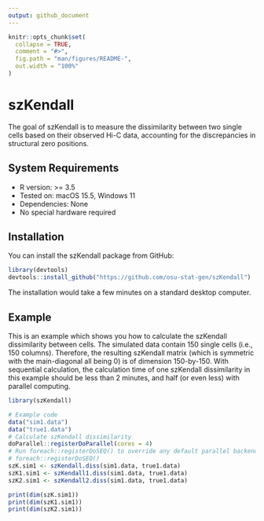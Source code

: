 ```yaml
---
output: github_document
---
```


<!-- README.md is generated from README.Rmd. Please edit that file -->

```r
knitr::opts_chunk$set(
  collapse = TRUE,
  comment = "#>",
  fig.path = "man/figures/README-",
  out.width = "100%"
)
```

# szKendall

<!-- badges: start -->
<!-- badges: end -->

The goal of szKendall is to measure the dissimilarity between two single cells based on their observed Hi-C data, accounting for the discrepancies in structural zero positions.

## System Requirements
- R version: >= 3.5
- Tested on: macOS 15.5, Windows 11
- Dependencies: None 
- No special hardware required


## Installation

You can install the szKendall package from GitHub:

```r
library(devtools)
devtools::install_github("https://github.com/osu-stat-gen/szKendall")
```

The installation would take a few minutes on a standard desktop computer. 


## Example

This is an example which shows you how to calculate the szKendall dissimilarity between cells. The simulated data contain 150 single cells (i.e., 150 columns). Therefore, the resulting szKendall matrix (which is symmetric with the main-diagonal all being 0) is of dimension 150-by-150. With sequential calculation, the calculation time of one szKendall dissimilarity in this example should be less than 2 minutes, and half (or even less) with parallel computing. 

```r

library(szKendall)

# Example code
data("sim1.data")
data("true1.data")
# Calculate szKendall dissimilarity 
doParallel::registerDoParallel(cores = 4)  
# Run foreach::registerDoSEQ() to override any default parallel backend and force sequential calculation 
# foreach::registerDoSEQ()
szK.sim1 <- szKendall.diss(sim1.data, true1.data)
szK1.sim1 <- szKendall1.diss(sim1.data, true1.data)
szK2.sim1 <- szKendall2.diss(sim1.data, true1.data)

print(dim(szK.sim1))
print(dim(szK1.sim1))
print(dim(szK2.sim1))
```


